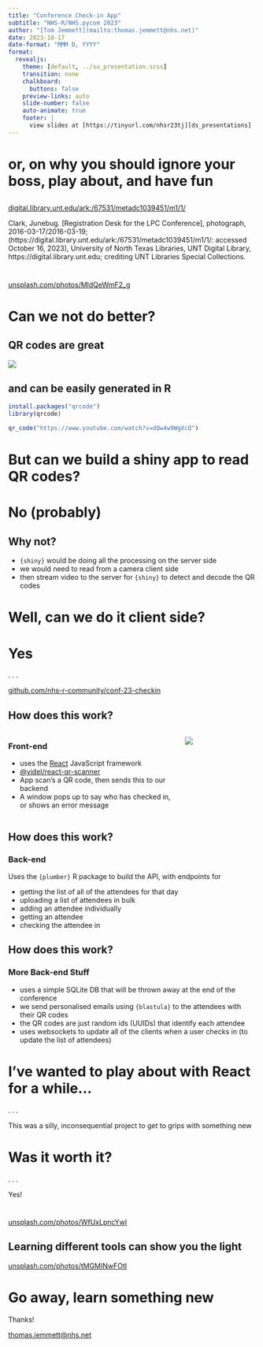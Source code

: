 ```yaml
---
title: "Conference Check-in App"
subtitle: "NHS-R/NHS.pycom 2023"
author: "[Tom Jemmett](mailto:thomas.jemmett@nhs.net)"
date: 2023-10-17
date-format: "MMM D, YYYY"
format:
  revealjs:
    theme: [default, ../su_presentation.scss]
    transition: none
    chalkboard:
      buttons: false
    preview-links: auto
    slide-number: false
    auto-animate: true
    footer: |
      view slides at [https://tinyurl.com/nhsr23tj][ds_presentations]
---
```


[ds_presentations]: https://the-strategy-unit.github.io/data_science/presentations/2023-10-17-conference-check-in-app

# or, on why you should [ignore]{.yellow} your boss, [play]{.yellow} about, and [have fun]{.yellow} {.inverse}

## {background-image="1.jpg"}

:::{.footer}
[digital.library.unt.edu/ark:/67531/metadc1039451/m1/1/](https://digital.library.unt.edu/ark:/67531/metadc1039451/m1/1/)
:::

:::{.notes}
 Clark, Junebug. [Registration Desk for the LPC Conference], photograph, 2016-03-17/2016-03-19; (https://digital.library.unt.edu/ark:/67531/metadc1039451/m1/1/: accessed October 16, 2023), University of North Texas Libraries, UNT Digital Library, https://digital.library.unt.edu; crediting UNT Libraries Special Collections. 
:::

# {background-image="2.jpg"}

:::{.footer}
[unsplash.com/photos/MldQeWmF2_g](https://unsplash.com/photos/MldQeWmF2_g)
:::

# Can we not do better?

## QR codes are great

![](3.png){fig-align="center"}

## and can be easily generated in R

```r
install.packages("qrcode")
library(qrcode)

qr_code("https://www.youtube.com/watch?v=dQw4w9WgXcQ")
```

# But can we build a shiny app to read QR codes? {.inverse}

# No (probably)

## Why not?

- `{shiny}` would be doing all the processing on the server side
- we would need to read from a camera client side
- then stream video to the server for `{shiny}` to detect and decode the QR codes

# Well, can we do it client side? {.inverse}

# Yes

. . .

[github.com/nhs-r-community/conf-23-checkin](https://github.com/nhs-r-community/conf-23-checkin)

## How does this work?

:::{.columns}

::::{.column width=70%}
### Front-end
:::{.incremental}
- uses the [React](https://react.dev) JavaScript framework
- [@yidel/react-qr-scanner](https://github.com/yudielcurbelo/react-qr-scanner)
- App scan's a QR code, then sends this to our backend
- A window pops up to say who has checked in, or shows an error message
:::
::::

::::{.column width=30%}
![](4.png)
::::

:::

## How does this work?

### Back-end

Uses the `{plumber}` R package to build the API, with endpoints for

- getting the list of all of the attendees for that day
- uploading a list of attendees in bulk
- adding an attendee individually
- getting an attendee
- checking the attendee in


## How does this work?

### More Back-end Stuff

- uses a simple SQLite DB that will be thrown away at the end of the conference
- we send personalised emails using `{blastula}` to the attendees with their QR codes
- the QR codes are just random ids (UUIDs) that identify each attendee
- uses websockets to update all of the clients when a user checks in (to update the list of attendees)

# I've wanted to play about with React for a while... {.inverse}

. . .

This was a silly, inconsequential project to get to grips with something new

# Was it worth it? {.inverse}

. . .

Yes!

# {background-image=5.jpg}

:::{.footer}
[unsplash.com/photos/WfUxLpncYwI](https://unsplash.com/photos/WfUxLpncYwI)
:::

## Learning different tools can show you the light {background-image=6.jpg}

:::{.footer}
[unsplash.com/photos/tMGMINwFOtI](https://unsplash.com/photos/tMGMINwFOtI)
:::

# Go away, learn something new {.inverse}

Thanks!

[thomas.jemmett@nhs.net](mailto:thomas.jemmett@nhs.net)